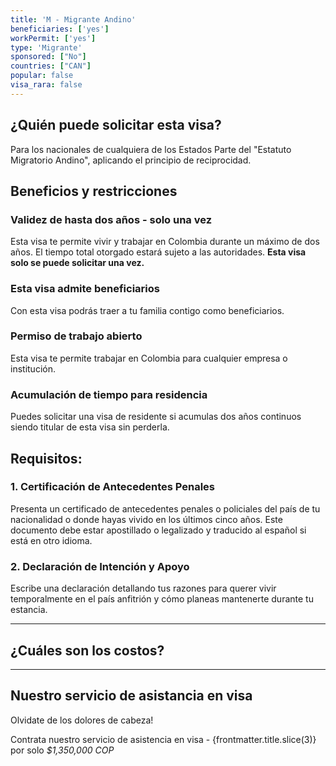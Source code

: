 ```yaml
---
title: 'M - Migrante Andino'
beneficiaries: ['yes']
workPermit: ['yes']
type: 'Migrante'
sponsored: ["No"]
countries: ["CAN"]
popular: false
visa_rara: false
---
```


## ¿Quién puede solicitar esta visa?

Para los nacionales de cualquiera de los Estados Parte del "Estatuto Migratorio Andino", aplicando el principio de reciprocidad.

## Beneficios y restricciones

### **Validez de hasta dos años - solo una vez**

Esta visa te permite vivir y trabajar en Colombia durante un máximo de dos años. El tiempo total otorgado estará sujeto a las autoridades. **Esta visa solo se puede solicitar una vez.**

### **Esta visa admite beneficiarios**

Con esta visa podrás traer a tu familia contigo como beneficiarios.

### Permiso de trabajo **abierto**

Esta visa te permite trabajar en Colombia para cualquier empresa o institución.

### **Acumulación de tiempo para residencia**

Puedes solicitar una visa de residente si acumulas dos años continuos siendo titular de esta visa sin perderla.

## Requisitos:

### **1. Certificación de Antecedentes Penales**

Presenta un certificado de antecedentes penales o policiales del país de tu nacionalidad o donde hayas vivido en los últimos cinco años. Este documento debe estar apostillado o legalizado y traducido al español si está en otro idioma.

### **2. Declaración de Intención y Apoyo**

Escribe una declaración detallando tus razones para querer vivir temporalmente en el país anfitrión y cómo planeas mantenerte durante tu estancia.

---
## ¿Cuáles son los costos?

<VisaCosts
    studyFees="55"
    issuanceFees="270"
    apostille={false}
    translation={false}
/>

---

## Nuestro servicio de asistancia en visa

Olvidate de los dolores de cabeza!

Contrata nuestro servicio de asistencia en visa - {frontmatter.title.slice(3)} por solo *$1,350,000 COP*